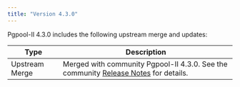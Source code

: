 ```yaml
---
title: "Version 4.3.0"
---
```



Pgpool-II 4.3.0 includes the following upstream merge and updates:

| Type           | Description                                                                                                                                                                                                                                                                                                                                                                                                                                                                                                                                                                                                                                                                                                                                            |
| -------------- | ------------------------------------------------------------------------------------------------------------------------------------------------------------------------------------------------------------------------------------------------------------------------------------------------------------------------------------------------------------------------------------------------------------------------------------------------------------------------------------------------------------------------------------------------------------------------------------------------------------------------------------------------------------------------------------------------------------------------------------------------------ |
| Upstream Merge | Merged with community Pgpool-II 4.3.0. See the community [Release Notes](https://www.pgpool.net/docs/43/en/html/release-4-3-0.html#bug-fixes) for details.                                                                                                                                                                                                                                                                                                                                                                                                                                                                                                                                                                                             |
